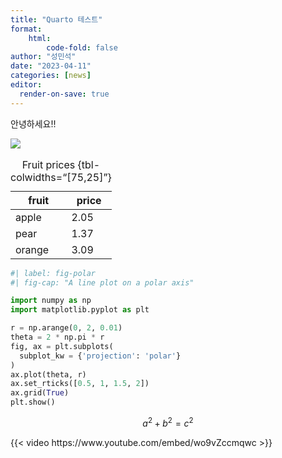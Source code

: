 ```yaml
---
title: "Quarto 테스트"
format:
    html:
        code-fold: false
author: "성민석"
date: "2023-04-11"
categories: [news]
editor:
  render-on-save: true
---
```


안녕하세요!!

![](thumbnail.jpg)

| fruit  | price  |
|--------|--------|
| apple  | 2.05   |
| pear   | 1.37   |
| orange | 3.09   |

: Fruit prices {tbl-colwidths="[75,25]"}

```python
#| label: fig-polar
#| fig-cap: "A line plot on a polar axis"

import numpy as np
import matplotlib.pyplot as plt

r = np.arange(0, 2, 0.01)
theta = 2 * np.pi * r
fig, ax = plt.subplots(
  subplot_kw = {'projection': 'polar'} 
)
ax.plot(theta, r)
ax.set_rticks([0.5, 1, 1.5, 2])
ax.grid(True)
plt.show()
```

$$
a^2 + b^2 = c^2
$$

{{< video https://www.youtube.com/embed/wo9vZccmqwc >}}

